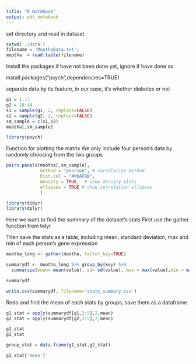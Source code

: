```yaml
---
title: "R Notebook"
output: pdf_notebook
---
```


set directory and read in dataset
```r
setwd('./data')
filename = 'MoothaData.txt';
mootha  = read.table(filename)
```

Install the packages if have not been done yet, ignore if have done so

install.packages("psych",dependencies=TRUE)

separate data by its feature, in our case, it's whether diabetes or not
```r
g1 = 1:17
g2 = 18:34
s1 = sample(g1, 2, replace=FALSE)
s2 = sample(g2, 2, replace=FALSE)
sm_sample = c(s1,s2)
mootha[,sm_sample]
```
```r
library(psych)
```

Function for plotting the matrix
We only include four person's data by randomly choosing from the two groups
```r
pairs.panels(mootha[,sm_sample], 
             method = "pearson", # correlation method
             hist.col = "#00AFBB",
             density = TRUE,  # show density plots
             ellipses = TRUE # show correlation ellipses
             )
```
```r
library(tidyr)
library(dplyr)
```
Here we want to find the summary of the dataset's stats
First use the gather function from tidyr

Then save the stats as a table, including mean, standard deviation, max and min of each person's gene expression
```r
mootha_long <- gather(mootha, factor_key=TRUE)

summarydf <- mootha_long %>% group_by(key) %>%
  summarize(mean= mean(value), sd= sd(value), max = max(value),min = min(value))

summarydf
```

```r
write.csv(summarydf, filename='stats_summary.csv')
```

Redo and find the mean of each stats by groups, save them as a dataframe
```r
g1_stat = apply(summarydf[g1,2:5],2,mean)
g2_stat = apply(summarydf[g2,2:5],2,mean)

g1_stat
g2_stat

group_stat = data.frame(g1_stat,g2_stat)
```
```r
g1_stat['mean']
```



